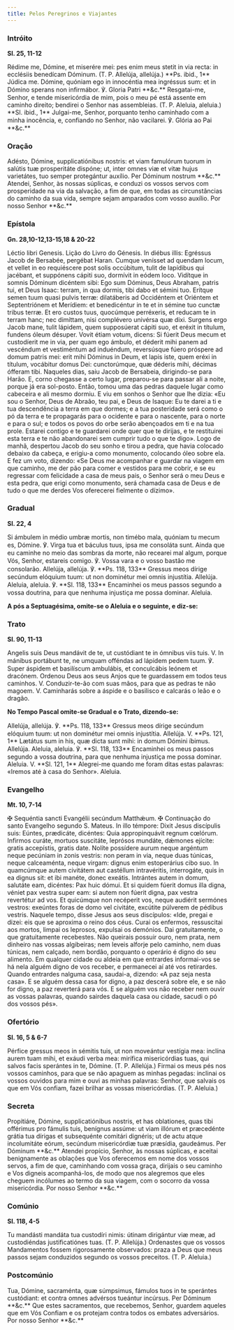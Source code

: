 ```yaml
---
title: Pelos Peregrinos e Viajantes
---
```


### Intróito

**Sl. 25, 11-12**

<div class="side-by-side not-content">
  <span>
    Rédime me, Dómine, et miserére mei: pes enim meus stetit in via recta: in
    ecclésiis benedícam Dóminum. (T. P. Allelúja, allelúja.) **Ps. ibid., 1**
    Júdica me. Dómine, quóniam ego in innocéntia mea ingréssus sum: et in Dómino
    sperans non infirmábor. ℣. Gloria Patri **&c.**
  </span>
  <span>
    Resgatai-me, Senhor, e tende misericórdia de mim, pois o meu pé está assente
    em caminho direito; bendirei o Senhor nas assembleias. (T. P. Aleluia,
    aleluia.) **Sl. ibid., 1** Julgai-me, Senhor, porquanto tenho caminhado com
    a minha inocência, e, confiando no Senhor, não vacilarei. ℣. Glória ao Pai
    **&c.**
  </span>
</div>

### Oração

<div class="side-by-side not-content">
  <span>
    Adésto, Dómine, supplicatiónibus nostris: et viam famulórum tuorum in
    salútis tuæ prosperitáte dispóne; ut, inter omnes viæ et vitæ hujus
    varietátes, tuo semper protegántur auxílio. Per Dóminum nostrum **&c.**
  </span>
  <span>
    Atendei, Senhor, às nossas súplicas, e conduzi os vossos servos com
    prosperidade na via da salvação, a fim de que, em todas as circunstâncias do
    caminho da sua vida, sempre sejam amparados com vosso auxílio. Por nosso
    Senhor **&c.**
  </span>
</div>

### Epístola

**Gn. 28,10-12,13-15,18 & 20-22**

<div class="side-by-side not-content">
  <span>Léctio libri Genesis.</span>
  <span>Lição do Livro do Génesis.</span>
  <span>
    In diébus illis: Egréssus Jacob de Bersabée, pergébat Haran. Cumque venísset
    ad quendam locum, et vellet in eo requiéscere post solis occúbitum, tulit de
    lapídibus qui jacébant, et suppónens cápiti suo, dormívit in eódem loco.
    Vidítque in somnis Dóminum dicéntem sibi: Ego sum Dóminus, Deus Abraham,
    patris tui, et Deus Isaac: terram, in qua dormis, tibi dabo et sémini tuo.
    Erítque semen tuum quasi pulvis terræ: dilatáberis ad Occidéntem et Oriéntem
    et Septentriónem et Merídiem: et benedicéntur in te et in sémine tuo cunctæ
    tribus terræ. Et ero custos tuus, quocúmque perréxeris, et reducam te in
    terram hanc; nec dimíttam, nisi complévero univérsa quæ dixi. Surgens ergo
    Jacob mane, tulit lápidem, quem supposúerat cápiti suo, et eréxit in
    títulum, fundens óleum désuper. Vovit étiam votum, dicens: Si fúerit Deus
    mecum et custodíerit me in via, per quam ego ámbulo, et déderit mihi panem
    ad vescéndum et vestiméntum ad induéndum, reversúsque fúero próspere ad
    domum patris mei: erit mihi Dóminus in Deum, et lapis iste, quem eréxi in
    títulum, vocábitur domus Dei: cunctorúmque, quæ déderis mihi, décimas
    ófferam tibi.
  </span>
  <span>
    Naqueles dias, saiu Jacob de Bersabeia, dirigindo-se para Harão. E, corno
    chegasse a certo lugar, preparou-se para passar ali a noite, porque já era
    sol-posto. Então, tomou uma das pedras daquele lugar como cabeceira e ali
    mesmo dormiu. E viu em sonhos o Senhor que lhe dizia: «Eu sou o Senhor, Deus
    de Abraão, teu pai, e Deus de Isaque: Eu te darei a ti e tua descendência a
    terra em que dormes; e a tua posteridade será como o pó da terra e te
    propagarás para o ocidente e para o nascente, para o norte e para o sul; e
    todos os povos do orbe serão abençoados em ti e na tua prole. Estarei
    contigo e te guardarei onde quer que te dirijas, e te restituirei esta terra
    e te não abandonarei sem cumprir tudo o que te digo». Logo de manhã,
    despertou Jacob do seu sonho e tirou a pedra, que havia colocado debaixo da
    cabeça, e erigiu-a como monumento, colocando óleo sobre ela. E fez um voto,
    dizendo: «Se Deus me acompanhar e guardar na viagem em que caminho, me der
    pão para comer e vestidos para me cobrir, e se eu regressar com felicidade a
    casa de meus pais, o Senhor será o meu Deus e esta pedra, que erigi como
    monumento, será chamada casa de Deus e de tudo o que me derdes Vos
    oferecerei fielmente o dízimo».
  </span>
</div>

### Gradual

**Sl. 22, 4**

<div class="side-by-side not-content">
  <span>
    Si ámbulem in médio umbræ mortis, non timébo mala, quóniam tu mecum es,
    Dómine. ℣. Virga tua et báculus tuus, ipsa me consoláta sunt.
  </span>
  <span>
    Ainda que eu caminhe no meio das sombras da morte, não recearei mal algum,
    porque Vós, Senhor, estareis comigo. ℣. Vossa vara e o vosso bastão me
    consolarão.
  </span>
  <span>
    Allelúja, allelúja. ℣. **Ps. 118, 133** Gressus meos dírige secúndum
    elóquium tuum: ut non dominétur mei omnis injustítia. Allelúja.
  </span>
  <span>
    Aleluia, aleluia. ℣. **Sl. 118, 133** Encaminhei os meus passos segundo a
    vossa doutrina, para que nenhuma injustiça me possa dominar. Aleluia.
  </span>
</div>

**A pós a Septuagésima, omite-se o Aleluia e o seguinte, e diz-se:**

### Trato

**Sl. 90, 11-13**

<div class="side-by-side not-content">
  <span>
    Angelis suis Deus mandávit de te, ut custódiant te in ómnibus viis tuis. V.
    In mánibus portábunt te, ne umquam offéndas ad lápidem pedem tuum. ℣. Super
    áspidem et basilíscum ambulábis, et conculcábis leónem et dracónem.
  </span>
  <span>
    Ordenou Deus aos seus Anjos que te guardassem em todos teus caminhos. V.
    Conduzir-te-ão com suas mãos, para que as pedras te não magoem. V.
    Caminharás sobre a áspide e o basilisco e calcarás o leão e o dragão.
  </span>
</div>

**No Tempo Pascal omite-se Gradual e o Trato, dizendo-se:**

<div class="side-by-side not-content">
  <span>
    Allelúja, allelúja. ℣. **Ps. 118, 133** Gressus meos dírige secúndum
    elóquium tuum: ut non dominétur mei omnis injustítia. Allelúja. V. **Ps.
    121, 1** Lætátus sum in his, quæ dicta sunt mihi: in domum Dómini íbimus.
    Allelúja.
  </span>
  <span>
    Aleluia, aleluia. ℣. **Sl. 118, 133** Encaminhei os meus passos segundo a
    vossa doutrina, para que nenhuma injustiça me possa dominar. Aleluia. V.
    **Sl. 121, 1** Alegrei-me quando me foram ditas estas palavras: «Iremos até
    à casa do Senhor». Aleluia.
  </span>
</div>

### Evangelho

**Mt. 10, 7-14**

<div class="side-by-side not-content">
  <span>
    <span class="text-red-500">✠</span> Sequéntia sancti Evangélii secúndum
    Matthǽum.
  </span>
  <span>
    <span class="text-red-500">✠</span> Continuação do santo Evangelho segundo
    S. Mateus.
  </span>
  <span>
    In illo témpore: Dixit Jesus discípulis suis: Eúntes, prædicáte, dicéntes:
    Quia appropinquávit regnum cœlórum. Infirmos curáte, mortuos suscitáte,
    leprósos mundáte, dǽmones ejícite: gratis accepístis, gratis date. Nolíte
    possídere aurum neque argéntum neque pecúniam in zonis vestris: non peram in
    via, neque duas túnicas, neque calceaménta, neque virgam: dignus enim
    estoperárius cibo suo. In quamcúmque autem civitátem aut castéllum
    intravéritis, interrogáte, quis in ea dignus sit: et ibi manéte, donec
    exeátis. Intrántes autem in domum, salutáte eam, dicéntes: Pax huic dómui.
    Et si quidem fúerit domus illa digna, véniet pax vestra super eam: si autem
    non fúerit digna, pax vestra revertétur ad vos. Et quicúmque non recéperit
    vos, neque audiérit sermónes vestros: exeúntes foras de domo vel civitáte,
    excútite púlverem de pédibus vestris.
  </span>
  <span>
    Naquele tempo, disse Jesus aos seus discípulos: «Ide, pregai e dizei: eis
    que se aproxima o reino dos céus. Curai os enfermos, ressuscitai aos mortos,
    limpai os leprosos, expulsai os demónios. Dai gratuitamente, o que
    gratuitamente recebestes. Não queirais possuir ouro, nem prata, nem dinheiro
    nas vossas algibeiras; nem leveis alforje pelo caminho, nem duas túnicas,
    nem calçado, nem bordão, porquanto o operário é digno do seu alimento. Em
    qualquer cidade ou aldeia em que entrardes informai-vos se há nela alguém
    digno de vos receber, e permanecei aí até vos retirardes. Quando entrardes
    nalguma casa, saudai-a, dizendo: «A paz seja nesta casa». E se alguém dessa
    casa for digno, a paz descerá sobre ele, e se não for digno, a paz reverterá
    para vós. E se alguém vos não receber nem ouvir as vossas palavras, quando
    sairdes daquela casa ou cidade, sacudi o pó dos vossos pés».
  </span>
</div>

### Ofertório

**Sl. 16, 5 & 6-7**

<div class="side-by-side not-content">
  <span>
    Pérfice gressus meos in sémitis tuis, ut non moveántur vestígia mea: inclína
    aurem tuam mihi, et exáudi verba mea: mirífica misericórdias tuas, qui
    salvos facis sperántes in te, Dómine. (T. P. Allelúja.)
  </span>
  <span>
    Firmai os meus pés nos vossos caminhos, para que se não apaguem as minhas
    pegadas: inclinai os vossos ouvidos para mim e ouvi as minhas palavras:
    Senhor, que salvais os que em Vós confiam, fazei brilhar as vossas
    misericórdias. (T. P. Aleluia.)
  </span>
</div>

### Secreta

<div class="side-by-side not-content">
  <span>
    Propitiáre, Dómine, supplicatiónibus nostris, et has oblationes, quas tibi
    offérimus pro fámulis tuis, benígnus assúme: ut viam illórum et præcedénte
    grátia tua dírigas et subsequénte comitári dignéris; ut de actu atque
    incolumitáte eórum, secúndum misericórdiæ tuæ præsídia, gaudeámus. Per
    Dóminum **&c.**
  </span>
  <span>
    Atendei propício, Senhor, às nossas súplicas, e aceitai benignamente as
    oblações que Vos oferecemos em nome dos vossos servos, a fim de que,
    caminhando com vossa graça, dirijais o seu caminho e Vos digneis
    acompanhá-los, de modo que nos alegremos que eles cheguem incólumes ao termo
    da sua viagem, com o socorro da vossa misericórdia. Por nosso Senhor **&c.**
  </span>
</div>

### Comúnio

**Sl. 118, 4-5**

<div class="side-by-side not-content">
  <span>
    Tu mandásti mandáta tua custodíri nimis: útinam dirigántur viæ meæ, ad
    custodiéndas justificatiónes tuas. (T. P. Allelúja.)
  </span>
  <span>
    Ordenastes que os vossos Mandamentos fossem rigorosamente observados: praza
    a Deus que meus passos sejam conduzidos segundo os vossos preceitos. (T. P.
    Aleluia.)
  </span>
</div>

### Postcomúnio

<div class="side-by-side not-content">
  <span>
    Tua, Dómine, sacraménta, quæ súmpsimus, fámulos tuos in te sperántes
    custódiant: et contra omnes advérsos tueántur incúrsus. Per Dóminum **&c.**
  </span>
  <span>
    Que estes sacramentos, que recebemos, Senhor, guardem aqueles que em Vós
    Confiam e os protejam contra todos os embates adversários. Por nosso Senhor
    **&c.**
  </span>
</div>
